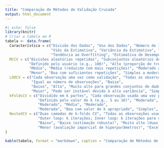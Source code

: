 ```yaml
---
title: "Comparação de Métodos de Validação Cruzada"
output: html_document
---
```

  
```r
#| echo: false
library(knitr)
# Criar a tabela em R
tabela <- data.frame(
  Característica = c("Divisão dos Dados", "Uso dos Dados", "Número de Iterações", "Flexibilidade", 
                     "Viés da Estimativa", "Variância da Estimativa", "Custo Computacional", 
                     "Tendência ao Overfitting", "Estimativa de Desempenho", "Implementação", "Exemplos de Uso"),
  MCCV = c("Divisões aleatórias repetidas", "Subconjuntos aleatórios de treinamento e validação", 
           "Definido pelo usuário (e.g., 100)", "Alta (proporção de treinamento e validação ajustável)", 
           "Médio", "Média (reduzida com mais repetições)", "Moderado a alto (dependendo das repetições)", 
           "Menor", "Boa com suficientes repetições", "Simples a moderada", "Avaliação robusta de desempenho"),
  LOOCV = c("Cada observação uma vez como validação", "Todas as observações utilizadas em cada iteração", 
            "Igual ao número de observações", "Baixa", 
            "Baixo", "Alta", "Muito alto para grandes conjuntos de dados", 
            "Maior", "Pode ser instável devido à alta variância", "Simples", "Conjuntos de dados pequenos"),
  kFoldsCV = c("Dividido em k partes", "Cada observação usada uma vez para validação", 
               "Definido pelo valor de k (e.g., 5 ou 10)", "Moderada", 
               "Moderado", "Média", "Moderado", 
               "Moderada", "Boa com valor de k apropriado", "Simples", "Uso geral em aprendizado de máquina"),
  NestedCV = c("Duas camadas de k-folds CV", "Todas as observações usadas em cada iteração do outer loop", 
               "Outer loop: k iterações; Inner loop: k iterações para cada outer fold", "Alta (ajuste de hiperparâmetros no inner loop)", 
               "Baixo", "Baixa (estimação robusta)", "Muito alto (duas camadas de k-folds CV)", 
               "Menor (avaliação imparcial de hiperparâmetros)", "Excelente (evita viés de otimização)", "Complexa", "Seleção de hiperparâmetros e avaliação de modelos")
)

kable(tabela, format = "markdown", caption = "Comparação de Métodos de Validação Cruzada")
```